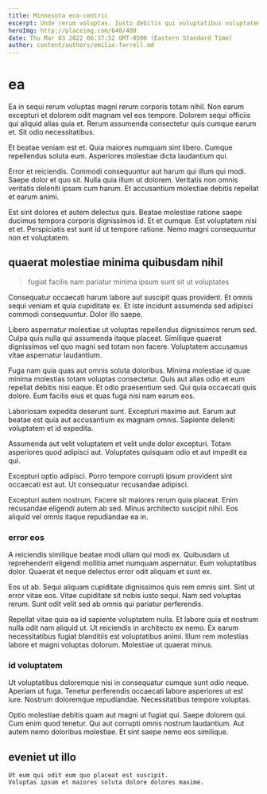```yaml
---
title: Minnesota eco-centric
excerpt: Unde rerum voluptas. Iusto debitis qui voluptatibus voluptatem consequatur unde. Asperiores nihil atque. Et accusantium sit deserunt aut dolorum.
heroImg: http://placeimg.com/640/480
date: Thu Mar 03 2022 06:37:52 GMT-0500 (Eastern Standard Time)
author: content/authors/emilio-farrell.md
---
```

# ea

Ea in sequi rerum voluptas magni rerum corporis totam nihil. Non earum excepturi et dolorem odit magnam vel eos tempore. Dolorem sequi officiis qui aliquid alias quia et. Rerum assumenda consectetur quis cumque earum et. Sit odio necessitatibus.
  
Et beatae veniam est et. Quia maiores numquam sint libero. Cumque repellendus soluta eum. Asperiores molestiae dicta laudantium qui.
  
Error et reiciendis. Commodi consequuntur aut harum qui illum qui modi. Saepe dolor et quo sit. Nulla quia illum ut dolorem. Veritatis non omnis veritatis deleniti ipsam cum harum. Et accusantium molestiae debitis repellat et earum animi.
  
Est sint dolores et autem delectus quis. Beatae molestiae ratione saepe ducimus tempora corporis dignissimos id. Et et cumque. Est voluptatem nisi et et. Perspiciatis est sunt id ut tempore ratione. Nemo magni consequuntur non et voluptatem.

## quaerat molestiae minima quibusdam nihil

> fugiat facilis nam pariatur minima ipsum sunt sit ut voluptates

Consequatur occaecati harum labore aut suscipit quas provident. Et omnis sequi veniam et quia cupiditate ex. Et iste incidunt assumenda sed adipisci commodi consequuntur. Dolor illo saepe.
  
Libero aspernatur molestiae ut voluptas repellendus dignissimos rerum sed. Culpa quis nulla qui assumenda itaque placeat. Similique quaerat dignissimos vel quo magni sed totam non facere. Voluptatem accusamus vitae aspernatur laudantium.
  
Fuga nam quia quas aut omnis soluta doloribus. Minima molestiae id quae minima molestias totam voluptas consectetur. Quis aut alias odio et eum repellat debitis nisi eaque. Et odio praesentium sed. Qui quia occaecati quis dolore. Eum facilis eius et quas fuga nisi nam earum eos.
  
Laboriosam expedita deserunt sunt. Excepturi maxime aut. Earum aut beatae est quia aut accusantium ex magnam omnis. Sapiente deleniti voluptatem et id expedita.
  
Assumenda aut velit voluptatem et velit unde dolor excepturi. Totam asperiores quod adipisci aut. Voluptates quisquam odio et aut impedit ea qui.
  
Excepturi optio adipisci. Porro tempore corrupti ipsum provident sint occaecati est aut. Ut consequatur recusandae adipisci.
  
Excepturi autem nostrum. Facere sit maiores rerum quia placeat. Enim recusandae eligendi autem ab sed. Minus architecto suscipit nihil. Eos aliquid vel omnis itaque repudiandae ea in.

### error eos

A reiciendis similique beatae modi ullam qui modi ex. Quibusdam ut reprehenderit eligendi mollitia amet numquam aspernatur. Eum voluptatibus dolor. Quaerat et neque delectus error odit aliquam et sunt ex.
  
Eos ut ab. Sequi aliquam cupiditate dignissimos quis rem omnis sint. Sint ut error vitae eos. Vitae cupiditate sit nobis iusto sequi. Nam sed voluptas rerum. Sunt odit velit sed ab omnis qui pariatur perferendis.
  
Repellat vitae quia ea id sapiente voluptatem nulla. Et labore quia et nostrum nulla odit nam aliquid ut. Ut reiciendis in architecto ex nemo. Ex earum necessitatibus fugiat blanditiis est voluptatibus animi. Illum rem molestias labore et magni voluptas dolorum. Molestiae ut quaerat minus.

### id voluptatem

Ut voluptatibus doloremque nisi in consequatur cumque sunt odio neque. Aperiam ut fuga. Tenetur perferendis occaecati labore asperiores ut est iure. Nostrum doloremque repudiandae. Necessitatibus tempore voluptas.
  
Optio molestiae debitis quam aut magni ut fugiat qui. Saepe dolorem qui. Cum enim quod tenetur. Qui aut corrupti omnis nostrum laudantium. Aut autem nemo doloribus molestiae. Et sint saepe nemo eos similique.

## eveniet ut illo

```text
Ut eum qui odit eum quo placeat est suscipit.
Voluptas ipsum et maiores soluta dolore dolores maxime.
```

